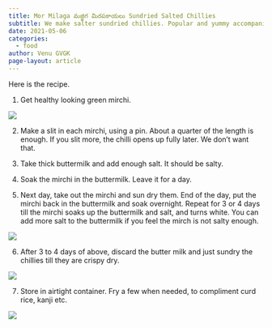 ```yaml
---
title: Mor Milaga మజ్జిగ మిరపకాయలు Sundried Salted Chillies
subtitle: We make salter sundried chillies. Popular and yummy accompaniment to a variety of Indian food.
date: 2021-05-06
categories:
  - food
author: Venu GVGK
page-layout: article
---
```


Here is the recipe.

1. Get healthy looking green mirchi.

![](uczlAWw.jpg)

2. Make a slit in each mirchi, using a pin. About a quarter of the length is enough. If you slit more, the chilli opens up fully later. We don't want that.

3. Take thick buttermilk and add enough salt. It should be salty.

4. Soak the mirchi in the buttermilk. Leave it for a day.

5. Next day, take out the mirchi and sun dry them. End of the day, put the mirchi back in the buttermilk and soak overnight. Repeat for 3 or 4 days till the mirchi soaks up the buttermilk and salt, and turns white. You can add more salt to the buttermilk if you feel the mirch is not salty enough.

![](5GFBmI0.jpg)

6. After 3 to 4 days of above, discard the butter milk and just sundry the chillies till they are crispy dry.

![](NZOZhtl.jpg)

7. Store in airtight container. Fry a few when needed, to compliment curd rice, kanji etc.

![](FB_IMG_1651802274071.jpg)


